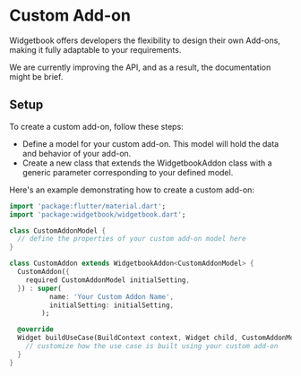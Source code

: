 # Custom Add-on

Widgetbook offers developers the flexibility to design their own Add-ons, making it fully adaptable to your requirements.

<Warning>
  We are currently improving the API, and as a result, the documentation might be brief.
</Warning>

## Setup

To create a custom add-on, follow these steps:

- Define a model for your custom add-on. This model will hold the data and behavior of your add-on.
- Create a new class that extends the WidgetbookAddon class with a generic parameter corresponding to your defined model.

Here's an example demonstrating how to create a custom add-on:

```dart
import 'package:flutter/material.dart';
import 'package:widgetbook/widgetbook.dart';

class CustomAddonModel {
  // define the properties of your custom add-on model here
}

class CustomAddon extends WidgetbookAddon<CustomAddonModel> {
  CustomAddon({
    required CustomAddonModel initialSetting,
  }) : super(
          name: 'Your Custom Addon Name',
          initialSetting: initialSetting,
        );

  @override
  Widget buildUseCase(BuildContext context, Widget child, CustomAddonModel setting) {
    // customize how the use case is built using your custom add-on
  }
}
```
